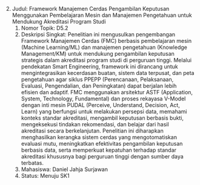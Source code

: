 
2.  Judul: Framework Manajemen Cerdas Pengambilan Keputusan Menggunakan Pembelajaran Mesin dan Manajemen Pengetahuan untuk Mendukung Akreditasi Program Studi
    1.  Nomor Topik: D5.2
    2.  Deskripsi Singkat: Penelitian ini mengusulkan pengembangan Framework Manajemen Cerdas (FMC) berbasis pembelajaran mesin (Machine Learning/ML) dan manajemen pengetahuan (Knowledge Management/KM) untuk mendukung pengambilan keputusan strategis dalam akreditasi program studi di perguruan tinggi. Melalui pendekatan Smart Engineering, framework ini dirancang untuk mengintegrasikan kecerdasan buatan, sistem data terpusat, dan peta pengetahuan agar siklus PPEPP (Perencanaan, Pelaksanaan, Evaluasi, Pengendalian, dan Peningkatan) dapat berjalan lebih efisien dan adaptif. FMC menggunakan arsitektur ASTF (Application, System, Technology, Fundamental) dan proses rekayasa V-Model dengan inti mesin PUDAL (Perceive, Understand, Decision, Act, Learn) yang berfungsi untuk melakukan persepsi data, memahami konteks standar akreditasi, mengambil keputusan berbasis bukti, mengeksekusi tindakan rekomendasi, dan belajar dari hasil akreditasi secara berkelanjutan. Penelitian ini diharapkan menghasilkan kerangka sistem cerdas yang mengotomatiskan evaluasi mutu, meningkatkan efektivitas pengambilan keputusan berbasis data, serta memperkuat kepatuhan terhadap standar akreditasi khususnya bagi perguruan tinggi dengan sumber daya terbatas.
    3.  Mahasiswa: Daniel Jahja Surjawan
    4.  Status: Menuju SK1

